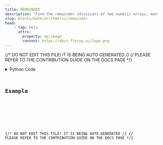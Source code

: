 ```yaml
---
title: REMAINDER
description: "Find the remainder (division) of two numeric arrays, matrices, dataframes, or constants element-wise."
slug: blocks/math/arithmetic/remainder
head:
    - tag: meta
      attrs:
        property: og:image
        content: https://docs.flojoy.ai/logo.png
---
```


{/* DO NOT EDIT THIS FILE! IT IS BEING AUTO GENERATED */}
{/* PLEASE REFER TO THE CONTRIBUTION GUIDE ON THE DOCS PAGE */}


<DownloadStudioBanner />
<PythonDocsDisplay docstring={block_data["docstring"]} />
<details>
<summary>Python Code</summary>



<Code code={pythonCode} lang="py" wrap theme="dracula" />

[Find this Flojoy Block on GitHub](https://github.com/flojoy-ai/blocks/blob/main/blocks/MATH/ARITHMETIC/REMAINDER/REMAINDER.py)

</details>

## Example


<GetHelpWidget />


<AppDisplay app={app} blockName="REMAINDER" client:visible />


<Example />

{/* DO NOT EDIT THIS FILE! IT IS BEING AUTO GENERATED */}
{/* PLEASE REFER TO THE CONTRIBUTION GUIDE ON THE DOCS PAGE */}
